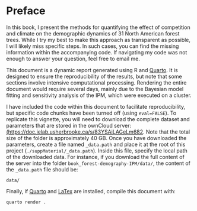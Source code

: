 # Preface {.unnumbered}

In this book, I present the methods for quantifying the effect of competition and climate on the demographic dynamics of 31 North American forest trees.
While I try my best to make this approach as transparent as possible, I will likely miss specific steps.
In such cases, you can find the missing information within the accompanying code.
If navigating my code was not enough to answer your question, feel free to email me.

This document is a dynamic report generated using R and [Quarto](https://quarto.org/).
It is designed to ensure the reproducibility of the results, but note that some sections involve intensive computational processing.
Rendering the entire document would require several days, mainly due to the Bayesian model fitting and sensitivity analysis of the IPM, which were executed on a cluster.

I have included the code within this document to facilitate reproducibility, but specific code chunks have been turned off (using `eval=FALSE`).
To replicate this vignette, you will need to download the complete dataset and parameters that are stored in the ownCloud server: [(https://doc.ielab.usherbrooke.ca/s/83YSAiLAGeLm682](https://doc.ielab.usherbrooke.ca/s/83YSAiLAGeLm682).
Note that the total size of the folder is approximately 40 GB.
Once you have downloaded the parameters, create a file named `_data.path` and place it at the root of this project (`./suppMaterial/_data.path`).
Inside this file, specify the local path of the downloaded data.
For instance, if you download the full content of the server into the folder `book_forest-demography-IPM/data/`, the content of the `_data.path` file should be:

```
data/
```

Finally, if [Quarto](https://quarto.org/) and [LaTex](https://bookdown.org/yihui/rmarkdown-cookbook/install-latex.html) are installed, compile this document with:

```bash
quarto render .
```
